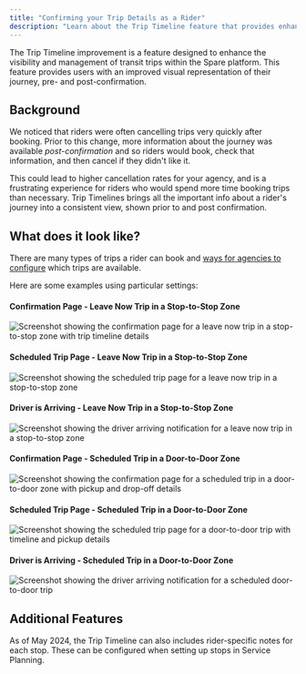 ```yaml
---
title: "Confirming your Trip Details as a Rider"
description: "Learn about the Trip Timeline feature that provides enhanced visibility and management of your transit trips before and after confirmation."
---
```


The Trip Timeline improvement is a feature designed to enhance the visibility and management of transit trips within the Spare platform. This feature provides users with an improved visual representation of their journey, pre- and post-confirmation.

## Background

We noticed that riders were often cancelling trips very quickly after booking. Prior to this change, more information about the journey was available *post-confirmation* and so riders would book, check that information, and then cancel if they didn't like it.

This could lead to higher cancellation rates for your agency, and is a frustrating experience for riders who would spend more time booking trips than necessary. Trip Timelines brings all the important info about a rider's journey into a consistent view, shown prior to and post confirmation.

## What does it look like?

There are many types of trips a rider can book and [ways for agencies to configure](https://help.sparelabs.com/en/articles/8988085-service-general-setup) which trips are available. 

Here are some examples using particular settings: 

#### Confirmation Page - Leave Now Trip in a Stop-to-Stop Zone

![Screenshot showing the confirmation page for a leave now trip in a stop-to-stop zone with trip timeline details](/images/spare-rider/trip-details/leave-now-stop-to-stop-confirmation.png)

#### Scheduled Trip Page - Leave Now Trip in a Stop-to-Stop Zone

![Screenshot showing the scheduled trip page for a leave now trip in a stop-to-stop zone](/images/spare-rider/trip-details/leave-now-stop-to-stop-scheduled.png)

#### Driver is Arriving - Leave Now Trip in a Stop-to-Stop Zone

![Screenshot showing the driver arriving notification for a leave now trip in a stop-to-stop zone](/images/spare-rider/trip-details/leave-now-stop-to-stop-driver-arriving.png)

#### Confirmation Page - Scheduled Trip in a Door-to-Door Zone

![Screenshot showing the confirmation page for a scheduled trip in a door-to-door zone with pickup and drop-off details](/images/spare-rider/trip-details/scheduled-door-to-door-confirmation.png)

#### Scheduled Trip Page - Scheduled Trip in a Door-to-Door Zone

![Screenshot showing the scheduled trip page for a door-to-door trip with timeline and pickup details](/images/spare-rider/trip-details/scheduled-door-to-door-timeline.png)

#### Driver is Arriving - Scheduled Trip in a Door-to-Door Zone

![Screenshot showing the driver arriving notification for a scheduled door-to-door trip](/images/spare-rider/trip-details/scheduled-door-to-door-driver-arriving.png)

## Additional Features

<Info>
As of May 2024, the Trip Timeline can also includes rider-specific notes for each stop. These can be configured when setting up stops in Service Planning.
</Info>

